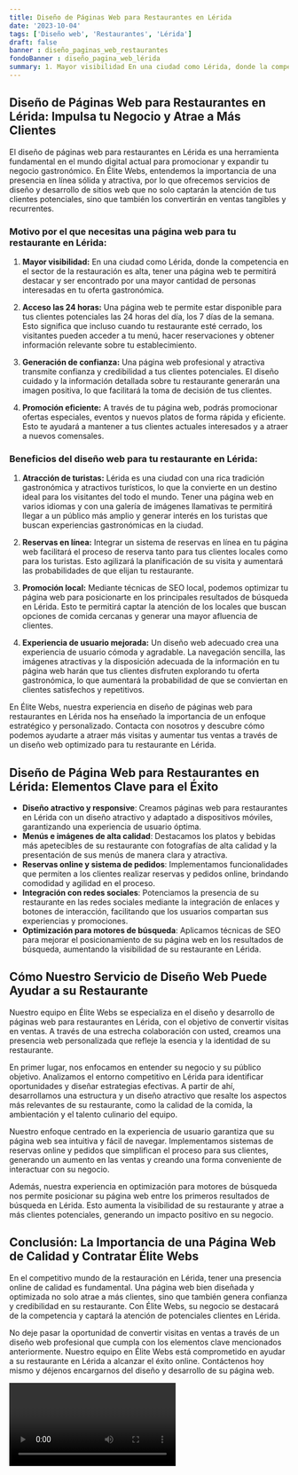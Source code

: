 ```yaml
---
title: Diseño de Páginas Web para Restaurantes en Lérida
date: '2023-10-04'
tags: ['Diseño web', 'Restaurantes', 'Lérida']
draft: false
banner : diseño_paginas_web_restaurantes
fondoBanner : diseño_pagina_web_lérida
summary: 1. Mayor visibilidad En una ciudad como Lérida, donde la competencia en el sector de la restauración es alta, tener una página web te permitirá destacar y ser encontrado por una mayor cantidad de personas interesadas en tu oferta gastronómica.
---
```


## Diseño de Páginas Web para Restaurantes en Lérida: Impulsa tu Negocio y Atrae a Más Clientes
El diseño de páginas web para restaurantes en Lérida es una herramienta fundamental en el mundo digital actual para promocionar y expandir tu negocio gastronómico. En Élite Webs, entendemos la importancia de una presencia en línea sólida y atractiva, por lo que ofrecemos servicios de diseño y desarrollo de sitios web que no solo captarán la atención de tus clientes potenciales, sino que también los convertirán en ventas tangibles y recurrentes.

### Motivo por el que necesitas una página web para tu restaurante en Lérida:

1. **Mayor visibilidad:** En una ciudad como Lérida, donde la competencia en el sector de la restauración es alta, tener una página web te permitirá destacar y ser encontrado por una mayor cantidad de personas interesadas en tu oferta gastronómica.

2. **Acceso las 24 horas:** Una página web te permite estar disponible para tus clientes potenciales las 24 horas del día, los 7 días de la semana. Esto significa que incluso cuando tu restaurante esté cerrado, los visitantes pueden acceder a tu menú, hacer reservaciones y obtener información relevante sobre tu establecimiento.

3. **Generación de confianza:** Una página web profesional y atractiva transmite confianza y credibilidad a tus clientes potenciales. El diseño cuidado y la información detallada sobre tu restaurante generarán una imagen positiva, lo que facilitará la toma de decisión de tus clientes.

4. **Promoción eficiente:** A través de tu página web, podrás promocionar ofertas especiales, eventos y nuevos platos de forma rápida y eficiente. Esto te ayudará a mantener a tus clientes actuales interesados y a atraer a nuevos comensales.

### Beneficios del diseño web para tu restaurante en Lérida:

1. **Atracción de turistas:** Lérida es una ciudad con una rica tradición gastronómica y atractivos turísticos, lo que la convierte en un destino ideal para los visitantes del todo el mundo. Tener una página web en varios idiomas y con una galería de imágenes llamativas te permitirá llegar a un público más amplio y generar interés en los turistas que buscan experiencias gastronómicas en la ciudad.

2. **Reservas en línea:** Integrar un sistema de reservas en línea en tu página web facilitará el proceso de reserva tanto para tus clientes locales como para los turistas. Esto agilizará la planificación de su visita y aumentará las probabilidades de que elijan tu restaurante.

3. **Promoción local:** Mediante técnicas de SEO local, podemos optimizar tu página web para posicionarte en los principales resultados de búsqueda en Lérida. Esto te permitirá captar la atención de los locales que buscan opciones de comida cercanas y generar una mayor afluencia de clientes.

4. **Experiencia de usuario mejorada:** Un diseño web adecuado crea una experiencia de usuario cómoda y agradable. La navegación sencilla, las imágenes atractivas y la disposición adecuada de la información en tu página web harán que tus clientes disfruten explorando tu oferta gastronómica, lo que aumentará la probabilidad de que se conviertan en clientes satisfechos y repetitivos.

En Élite Webs, nuestra experiencia en diseño de páginas web para restaurantes en Lérida nos ha enseñado la importancia de un enfoque estratégico y personalizado. Contacta con nosotros y descubre cómo podemos ayudarte a atraer más visitas y aumentar tus ventas a través de un diseño web optimizado para tu restaurante en Lérida.

<GifSeo />

<Cta />

## Diseño de Página Web para Restaurantes en Lérida: Elementos Clave para el Éxito

- **Diseño atractivo y responsive**: Creamos páginas web para restaurantes en Lérida con un diseño atractivo y adaptado a dispositivos móviles, garantizando una experiencia de usuario óptima.
- **Menús e imágenes de alta calidad**: Destacamos los platos y bebidas más apetecibles de su restaurante con fotografías de alta calidad y la presentación de sus menús de manera clara y atractiva.
- **Reservas online y sistema de pedidos**: Implementamos funcionalidades que permiten a los clientes realizar reservas y pedidos online, brindando comodidad y agilidad en el proceso.
- **Integración con redes sociales**: Potenciamos la presencia de su restaurante en las redes sociales mediante la integración de enlaces y botones de interacción, facilitando que los usuarios compartan sus experiencias y promociones.
- **Optimización para motores de búsqueda**: Aplicamos técnicas de SEO para mejorar el posicionamiento de su página web en los resultados de búsqueda, aumentando la visibilidad de su restaurante en Lérida.

## Cómo Nuestro Servicio de Diseño Web Puede Ayudar a su Restaurante

Nuestro equipo en Élite Webs se especializa en el diseño y desarrollo de páginas web para restaurantes en Lérida, con el objetivo de convertir visitas en ventas. A través de una estrecha colaboración con usted, creamos una presencia web personalizada que refleje la esencia y la identidad de su restaurante.

En primer lugar, nos enfocamos en entender su negocio y su público objetivo. Analizamos el entorno competitivo en Lérida para identificar oportunidades y diseñar estrategias efectivas. A partir de ahí, desarrollamos una estructura y un diseño atractivo que resalte los aspectos más relevantes de su restaurante, como la calidad de la comida, la ambientación y el talento culinario del equipo.

Nuestro enfoque centrado en la experiencia de usuario garantiza que su página web sea intuitiva y fácil de navegar. Implementamos sistemas de reservas online y pedidos que simplifican el proceso para sus clientes, generando un aumento en las ventas y creando una forma conveniente de interactuar con su negocio.

Además, nuestra experiencia en optimización para motores de búsqueda nos permite posicionar su página web entre los primeros resultados de búsqueda en Lérida. Esto aumenta la visibilidad de su restaurante y atrae a más clientes potenciales, generando un impacto positivo en su negocio.

## Conclusión: La Importancia de una Página Web de Calidad y Contratar Élite Webs

En el competitivo mundo de la restauración en Lérida, tener una presencia online de calidad es fundamental. Una página web bien diseñada y optimizada no solo atrae a más clientes, sino que también genera confianza y credibilidad en su restaurante. Con Élite Webs, su negocio se destacará de la competencia y captará la atención de potenciales clientes en Lérida.

No deje pasar la oportunidad de convertir visitas en ventas a través de un diseño web profesional que cumpla con los elementos clave mencionados anteriormente. Nuestro equipo en Élite Webs está comprometido en ayudar a su restaurante en Lérida a alcanzar el éxito online. Contáctenos hoy mismo y déjenos encargarnos del diseño y desarrollo de su página web.

<Video />

<CtaBot job='Restaurantes' city='Lérida'/>

<Gmaps query='Lérida+españa+maps' />